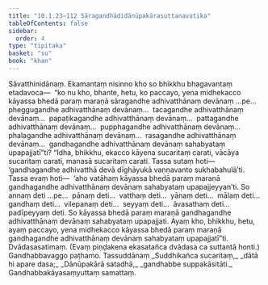 ```yaml
---
title: "10.1.23–112 Sāragandhādidānūpakārasuttanavutika"
tableOfContents: false
sidebar:
  order: 4
type: "tipitaka"
basket: "su"
book: "khan"
---
```



<DynamicBreadcrumb />

<Division number="460–549" book="khan" bookNo="13">

<Paragraph number="1210" book="khan">
Sāvatthinidānaṃ. Ekamantaṃ nisinno kho so bhikkhu bhagavantaṃ etadavoca—  “ko nu kho, bhante, hetu, ko paccayo, yena midhekacco kāyassa bhedā paraṃ maraṇā sāragandhe adhivatthānaṃ devānaṃ …pe…  pheggugandhe adhivatthānaṃ devānaṃ…  tacagandhe adhivatthānaṃ devānaṃ…  papaṭikagandhe adhivatthānaṃ devānaṃ…  pattagandhe adhivatthānaṃ devānaṃ…  pupphagandhe adhivatthānaṃ devānaṃ…  phalagandhe adhivatthānaṃ devānaṃ…  rasagandhe adhivatthānaṃ devānaṃ…  gandhagandhe adhivatthānaṃ devānaṃ sahabyataṃ upapajjatī”ti? “Idha, bhikkhu, ekacco kāyena sucaritaṃ carati, vācāya sucaritaṃ carati, manasā sucaritaṃ carati. Tassa sutaṃ hoti—  ‘gandhagandhe adhivatthā devā dīghāyukā vaṇṇavanto sukhabahulā’ti. Tassa evaṃ hoti—  ‘aho vatāhaṃ kāyassa bhedā paraṃ maraṇā gandhagandhe adhivatthānaṃ devānaṃ sahabyataṃ upapajjeyyan’ti. So annaṃ deti …pe…  pānaṃ deti…  vatthaṃ deti…  yānaṃ deti…  mālaṃ deti…  gandhaṃ deti…  vilepanaṃ deti…  seyyaṃ deti…  āvasathaṃ deti…  padīpeyyaṃ deti. So kāyassa bhedā paraṃ maraṇā gandhagandhe adhivatthānaṃ devānaṃ sahabyataṃ upapajjati. Ayaṃ kho, bhikkhu, hetu, ayaṃ paccayo, yena midhekacco kāyassa bhedā paraṃ maraṇā gandhagandhe adhivatthānaṃ devānaṃ sahabyataṃ upapajjatī”ti. Dvādasasatimaṃ.
</Paragraph>

<Paragraph number="1211" book="khan">
(Evaṃ piṇḍakena ekasatañca dvādasa ca suttantā honti.)

</Paragraph>
</Division>

<Paragraph number="1212" type="center" book="khan">
Gandhabbavaggo paṭhamo.



</Paragraph>

<Paragraph number="1213" type="center" book="khan">
Tassuddānaṃ


</Paragraph>

<Paragraph number="1214" type="verses" book="khan">
_Suddhikañca sucaritaṃ,_  
_dātā hi apare dasa;_  
_Dānūpakārā satadhā,_  
_gandhabbe suppakāsitāti._  


</Paragraph>

<Paragraph number="1215" type="center" book="khan">
Gandhabbakāyasaṃyuttaṃ samattaṃ.
</Paragraph>
